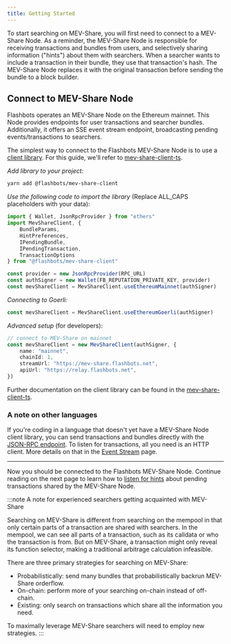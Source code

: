 ```yaml
---
title: Getting Started
---
```



To start searching on MEV-Share, you will first need to connect to a MEV-Share Node. As a reminder, the MEV-Share Node is responsible for receiving transactions and bundles from users, and selectively sharing information ("hints") about them with searchers. When a searcher wants to include a transaction in their bundle, they use that transaction's hash. The MEV-Share Node replaces it with the original transaction before sending the bundle to a block builder.

## Connect to MEV-Share Node

Flashbots operates an MEV-Share Node on the Ethereum mainnet. This Node provides endpoints for user transactions and searcher bundles. Additionally, it offers an SSE event stream endpoint, broadcasting pending events/transactions to searchers.

The simplest way to connect to the Flashbots MEV-Share Node is to use a [client library](/flashbots-auction/searchers/libraries/mev-share-clients). For this guide, we'll refer to [mev-share-client-ts](https://github.com/flashbots/mev-share-client-ts).

<Tabs>
<TabItem value="ts" label="mev-share-client-ts">

*Add library to your project:*

```bash
yarn add @flashbots/mev-share-client
```

*Use the following code to import the library* (Replace ALL_CAPS placeholders with your data):
```typescript
import { Wallet, JsonRpcProvider } from "ethers"
import MevShareClient, {
    BundleParams,
    HintPreferences,
    IPendingBundle,
    IPendingTransaction,
    TransactionOptions
} from "@flashbots/mev-share-client"

const provider = new JsonRpcProvider(RPC_URL)
const authSigner = new Wallet(FB_REPUTATION_PRIVATE_KEY, provider)
const mevShareClient = MevShareClient.useEthereumMainnet(authSigner)
```

_Connecting to Goerli:_

```typescript
const mevShareClient = MevShareClient.useEthereumGoerli(authSigner)
```

*Advanced setup* (for developers):

```typescript
// connect to MEV-Share on mainnet
const mevShareClient = new MevShareClient(authSigner, {
    name: "mainnet",
    chainId: 1,
    streamUrl: "https://mev-share.flashbots.net",
    apiUrl: "https://relay.flashbots.net",
})
```

Further documentation on the client library can be found in the [mev-share-client-ts](https://github.com/flashbots/mev-share-client-ts).

### A note on other languages

If you're coding in a language that doesn't yet have a MEV-Share Node client library, you can send transactions and bundles directly with the [JSON-RPC endpoint](/flashbots-auction/searchers/advanced/rpc-endpoint). To listen for transactions, all you need is an HTTP client. More details on that in the [Event Stream](/flashbots-mev-share/searchers/event-stream) page.

</TabItem>
</Tabs>

---

Now you should be connected to the Flashbots MEV-Share Node. Continue reading on the next page to learn how to [listen for hints](/flashbots-mev-share/searchers/event-stream) about pending transactions shared by the MEV-Share Node.

:::note A note for experienced searchers getting acquainted with MEV-Share

Searching on MEV-Share is different from searching on the mempool in that only certain parts of a transaction are shared with searchers. In the mempool, we can see all parts of a transaction, such as its calldata or who the transaction is from. But on MEV-Share, a transaction might only reveal its function selector, making a traditional arbitrage calculation infeasible.

There are three primary strategies for searching on MEV-Share:
* Probabilistically: send many bundles that probabilistically backrun MEV-Share orderflow.
* On-chain: perform more of your searching on-chain instead of off-chain.
* Existing: only search on transactions which share all the information you need.

To maximally leverage MEV-Share searchers will need to employ new strategies.
:::
